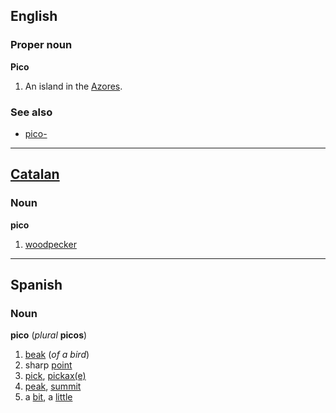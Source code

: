 ==English==
===Proper noun===
'''Pico'''

#An island in the [[Azores]].

===See also===
*[[pico-]]

----
==[[Catalan]]==
===Noun===
'''pico'''

#[[woodpecker]]

----
==Spanish==
===Noun===
'''pico''' (''plural'' '''picos''')

#[[beak]] (''of a bird'')
#sharp [[point]]
#[[pick]], [[pickaxe|pickax(e)]]
#[[peak]], [[summit]]
#a [[bit]], a [[little]]
